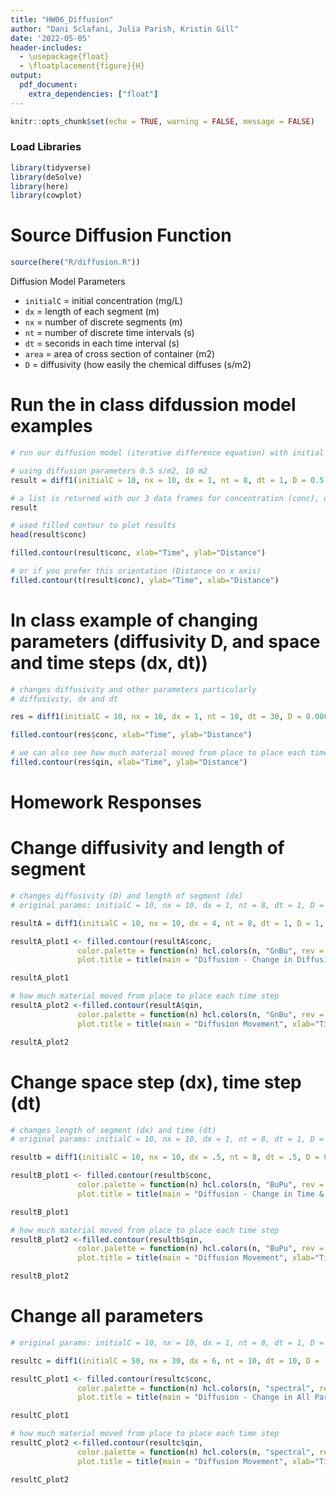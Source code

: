 ```yaml
---
title: "HW06_Diffusion"
author: "Dani Sclafani, Julia Parish, Kristin Gill"
date: '2022-05-05'
header-includes:
  - \usepackage{float}
  - \floatplacement{figure}{H}
output: 
  pdf_document:
    extra_dependencies: ["float"]
---
```


```r
knitr::opts_chunk$set(echo = TRUE, warning = FALSE, message = FALSE)
```


### Load Libraries

```r
library(tidyverse)
library(deSolve)
library(here)
library(cowplot)
```


# Source Diffusion Function

```r
source(here("R/diffusion.R"))
```

Diffusion Model Parameters

- `initialC` = initial concentration (mg/L)
- `dx` = length of each segment (m)
- `nx` = number of discrete segments (m)
- `nt` = number of discrete time intervals (s)
- `dt` =  seconds in each time interval (s)
- `area` = area of cross section of container (m2)
- `D` = diffusivity (how easily the chemical diffuses (s/m2)  

# Run the in class difdussion model examples
```r
# run our diffusion model (iterative difference equation) with initial concentration of 10, for 8 timestep (size 1m), and 10 space steps (size 1s)

# using diffusion parameters 0.5 s/m2, 10 m2
result = diff1(initialC = 10, nx = 10, dx = 1, nt = 8, dt = 1, D = 0.5, area = 10)

# a list is returned with our 3 data frames for concentration (conc), qin and qout
result
```

```r
# used filled contour to plot results
head(result$conc)

filled.contour(result$conc, xlab="Time", ylab="Distance")

# or if you prefer this orientation (Distance on x axis)
filled.contour(t(result$conc), ylab="Time", xlab="Distance")
```

# In class example of changing parameters (diffusivity D, and space and time steps (dx, dt))

```r
# changes diffusivity and other parameters particularly
# diffusivity, dx and dt

res = diff1(initialC = 10, nx = 10, dx = 1, nt = 10, dt = 30, D = 0.006, area = 1)

filled.contour(res$conc, xlab="Time", ylab="Distance")

# we can also see how much material moved from place to place each time step
filled.contour(res$qin, xlab="Time", ylab="Distance")

```

# Homework Responses

# Change diffusivity and length of segment

```r
# changes diffusivity (D) and length of segment (dx)
# original params: initialC = 10, nx = 10, dx = 1, nt = 8, dt = 1, D = 0.5, area = 10

resultA = diff1(initialC = 10, nx = 10, dx = 4, nt = 8, dt = 1, D = 1, area = 10)

resultA_plot1 <- filled.contour(resultA$conc, 
               color.palette = function(n) hcl.colors(n, "GnBu", rev = TRUE),
               plot.title = title(main = "Diffusion - Change in Diffusivity and Segment Length", xlab="Time", ylab = "Distance"))

resultA_plot1
```

```r
# how much material moved from place to place each time step
resultA_plot2 <-filled.contour(resultA$qin, 
               color.palette = function(n) hcl.colors(n, "GnBu", rev = TRUE),
               plot.title = title(main = "Diffusion Movement", xlab="Time", ylab="Distance"))

resultA_plot2
```


# Change space step (dx), time step (dt)

```r
# changes length of segment (dx) and time (dt)
# original params: initialC = 10, nx = 10, dx = 1, nt = 8, dt = 1, D = 0.5, area = 10

resultb = diff1(initialC = 10, nx = 10, dx = .5, nt = 8, dt = .5, D = 0.5, area = 10)

resultB_plot1 <- filled.contour(resultb$conc, 
               color.palette = function(n) hcl.colors(n, "BuPu", rev = TRUE),
               plot.title = title(main = "Diffusion - Change in Time & Segment Length", xlab="Time", ylab = "Distance"))

resultB_plot1
```


```r
# how much material moved from place to place each time step
resultB_plot2 <-filled.contour(resultb$qin, 
               color.palette = function(n) hcl.colors(n, "BuPu", rev = TRUE),
               plot.title = title(main = "Diffusion Movement", xlab="Time", ylab="Distance"))

resultB_plot2
```


# Change all parameters
 
```r
# original params: initialC = 10, nx = 10, dx = 1, nt = 8, dt = 1, D = 0.5, area = 10

resultc = diff1(initialC = 50, nx = 30, dx = 6, nt = 10, dt = 10, D = .7, area = 60)

resultC_plot1 <- filled.contour(resultc$conc, 
               color.palette = function(n) hcl.colors(n, "spectral", rev = TRUE),
               plot.title = title(main = "Diffusion - Change in All Parameters", xlab="Time", ylab = "Distance"))

resultC_plot1
```

```r
# how much material moved from place to place each time step
resultC_plot2 <-filled.contour(resultc$qin, 
               color.palette = function(n) hcl.colors(n, "spectral", rev = TRUE),
               plot.title = title(main = "Diffusion Movement", xlab="Time", ylab="Distance"))

resultC_plot2
```



